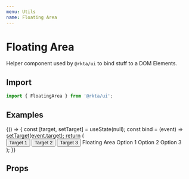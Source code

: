 ```yaml
---
menu: Utils
name: Floating Area
---
```



# Floating Area

Helper component used by `@rkta/ui` to bind stuff to a DOM Elements.

## Import

```javascript
import { FloatingArea } from '@rkta/ui';
```

## Examples

<Playground>
  {() => {
    const [target, setTarget] = useState(null);
    const bind = (event) => setTarget(event.target);
    return (
      <div style={{ display: 'flex', justifyContent: 'space-between', padding: 8 }}>
        <Button bgColor="primary" onClick={bind}>
          Target 1
        </Button>
        <Button bgColor="primary" onClick={bind}>
          Target 2
        </Button>
        <Button bgColor="primary" onClick={bind}>
          Target 3
        </Button>
        <FloatingArea align="bottom-left" producer={target} active={!!target} offset={8}>
          <List rize={1}>
            <ListTitle>Floating Area</ListTitle>
            <ListButton nowrap>Option 1</ListButton>
            <ListButton nowrap>Option 2</ListButton>
            <ListButton nowrap>Option 3</ListButton>
          </List>
        </FloatingArea>
      </div>
    );
  }}
</Playground>

## Props

<Props of={FloatingArea} />
